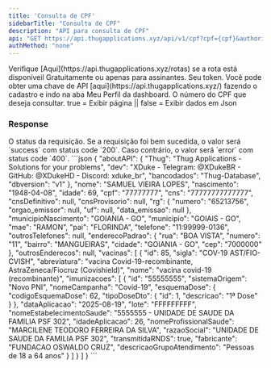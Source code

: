 ```yaml
---
title: 'Consulta de CPF'
sidebarTitle: "Consulta de CPF"
description: "API para consulta de CPF"
api: "GET https://api.thugapplications.xyz/api/v1/cpf?cpf={cpf}&authorization={authorization}&page={page}"
authMethod: "none"
---
```

<Warning>
  Verifique [Aqui](https://api.thugapplications.xyz/rotas) se a rota está disponíveil Gratuitamente ou apenas para assinantes.
</Warning>

<ParamField query="authorization" type="string" placeholder="Token da sua Conta">
  Seu token. Você pode obter uma chave de API [aqui](https://api.thugapplications.xyz/) fazendo o cadastro e indo na aba Meu Perfil da dashboard.
</ParamField>

<ParamField query="cpf" type="string" placeholder="Número do CPF" required>
  O número do CPF que deseja consultar.
</ParamField>

<ParamField query="page" type="string" placeholder="Exibição de Página ao invés de dados em json">
  true = Exibir página || false = Exibir dados em Json
</ParamField>


### Response

<ResponseField name="status" type="string">
  O status da requisição. Se a requisição foi bem sucedida, o valor será `success` com status code `200`. Caso contrário, o valor será `error` com status code `400`.
</ResponseField>


<ResponseExample>
  ```json
  {
  "aboutAPI": {
    "Thug": "Thug Applications - Solutions for your problems",
    "dev": "XDuke - Telegram: @XDukeBR - GitHub: @XDukeHD - Discord: xduke_br",
    "bancodados": "Thug-Database",
    "dbversion": "v1"
  },
  "nome": "SAMUEL VIEIRA LOPES",
  "nascimento": "1948-04-08",
  "idade": 69,
  "cpf": "77777777",
  "cns": "77777777777777",
  "cnsDefinitivo": null,
  "cnsProvisorio": null,
  "rg": {
    "numero": "65213756",
    "orgao_emissor": null,
    "uf": null,
    "data_emissao": null
  },
  "municipioNascimento": "GOIANIA - GO",
  "municipio": "GOIAIS - GO",
  "mae": "RAMON",
  "pai": "FLORINDA",
  "telefone": "11:99999-0136",
  "outrosTelefones": null,
  "enderecoPadrao": {
    "rua": "BOA VISTA",
    "numero": "11",
    "bairro": "MANGUEIRAS",
    "cidade": "GOIANIA - GO",
    "cep": "7000000"
  },
  "outrosEnderecos": null,
  "vacinas": [
    {
      "id": 85,
      "sigla": "COV-19 AST/FIO-CVISH",
      "abreviatura": "vacina Covid-19-recombinante, AstraZeneca/Fiocruz (Covishield)",
      "nome": "vacina covid-19 (recombinante)",
      "imunizacoes": [
        {
          "id": "55555555",
          "sistemaOrigem": "Novo PNI",
          "nomeCampanha": "Covid-19",
          "esquemaDose": {
            "codigoEsquemaDose": 62,
            "tipoDoseDto": {
              "id": 1,
              "descricao": "1ª Dose"
            }
          },
          "dataAplicacao": "2025-08-19",
          "lote": "FFFFFFFFF",
          "nomeEstabelecimentoSaude": "5555555 - UNIDADE DE SAUDE DA FAMILIA PSF 302",
          "idadeAplicacao": 26,
          "nomeProfissionalSaude": "MARCILENE TEODORO FERREIRA DA SILVA",
          "razaoSocial": "UNIDADE DE SAUDE DA FAMILIA PSF 302",
          "transmitidaRNDS": true,
          "fabricante": "FUNDACAO OSWALDO CRUZ",
          "descricaoGrupoAtendimento": "Pessoas de 18 a 64 anos"
        }
      ]
    }
  ]
}
  ```
</ResponseExample>